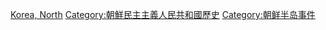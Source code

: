 [[Category:亚洲各国事件|Korea, North]]
[[Category:朝鮮民主主義人民共和國歷史|Category:朝鮮民主主義人民共和國歷史]]
[[Category:朝鲜半岛事件|Category:朝鲜半岛事件]]
